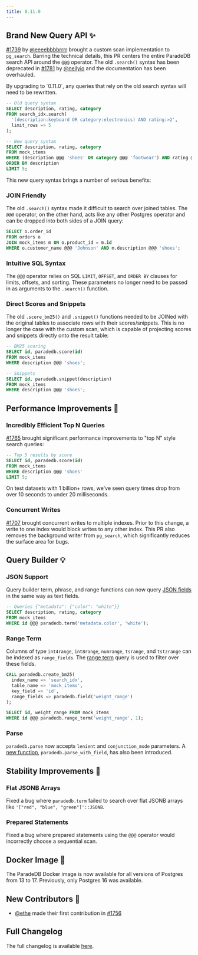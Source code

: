 ```yaml
---
title: 0.11.0
---
```


## Brand New Query API ✨

[#1739](https://github.com/paradedb/paradedb/pull/1739) by [@eeeebbbbrrrr](https://github.com/eeeebbbbrrrr) brought a custom scan implementation to `pg_search`.
Barring the technical details, this PR centers the entire ParadeDB search API around the `@@@` operator. The old `.search()` syntax has been deprecated in
[#1781](https://github.com/paradedb/paradedb/pull/1781) by [@neilyio](https://github.com/neilyio) and the documentation has been overhauled.

<Note>
  By upgrading to `0.11.0`, any queries that rely on the old search syntax will
  need to be rewritten.
</Note>

```sql
-- Old query syntax
SELECT description, rating, category
FROM search_idx.search(
  '(description:keyboard OR category:electronics) AND rating:>2',
  limit_rows => 5
);

-- New query syntax
SELECT description, rating, category
FROM mock_items
WHERE (description @@@ 'shoes' OR category @@@ 'footwear') AND rating @@@ '>2'
ORDER BY description
LIMIT 5;
```

This new query syntax brings a number of serious benefits:

### JOIN Friendly

The old `.search()` syntax made it difficult to search over joined tables. The `@@@` operator, on the other hand, acts like any other Postgres operator
and can be dropped into both sides of a JOIN query:

```sql
SELECT o.order_id
FROM orders o
JOIN mock_items m ON o.product_id = m.id
WHERE o.customer_name @@@ 'Johnson' AND m.description @@@ 'shoes';
```

### Intuitive SQL Syntax

The `@@@` operator relies on SQL `LIMIT`, `OFFSET`, and `ORDER BY` clauses for limits, offsets, and sorting. These parameters no longer need to be passed in
as arguments to the `.search()` function.

### Direct Scores and Snippets

The old `.score_bm25()` and `.snippet()` functions needed to be JOINed with the original tables to associate rows with their scores/snippets. This is no longer the
case with the custom scan, which is capable of projecting scores and snippets directly onto the result table:

```sql
-- BM25 scoring
SELECT id, paradedb.score(id)
FROM mock_items
WHERE description @@@ 'shoes';

-- Snippets
SELECT id, paradedb.snippet(description)
FROM mock_items
WHERE description @@@ 'shoes';
```

## Performance Improvements 🚀

### Incredibly Efficient Top N Queries

[#1765](https://github.com/paradedb/paradedb/pull/1765) brought significant performance improvements to "top N" style search queries:

```sql
-- Top 5 results by score
SELECT id, paradedb.score(id)
FROM mock_items
WHERE description @@@ 'shoes'
LIMIT 5;
```

On test datasets with 1 billion+ rows, we've seen query times drop from over 10 seconds to under 20 milliseconds.

### Concurrent Writes

[#1707](https://github.com/paradedb/paradedb/pull/1707) brought concurrent writes to multiple indexes. Prior to this change, a write to one index
would block writes to any other index. This PR also removes the background writer from `pg_search`, which significantly reduces the surface area for bugs.

## Query Builder 💡

### JSON Support

Query builder term, phrase, and range functions can now query [JSON fields](/documentation/advanced/json/overview) in the same way as text fields.

```sql
-- Queries {"metadata": {"color": "white"}}
SELECT description, rating, category
FROM mock_items
WHERE id @@@ paradedb.term('metadata.color', 'white');
```

### Range Term

Columns of type `int4range`, `int8range`, `numrange`, `tsrange`, and `tstzrange` can be indexed as `range_fields`.
The [range term](/documentation/advanced/term/range_term) query is used to filter over these fields.

```sql
CALL paradedb.create_bm25(
  index_name => 'search_idx',
  table_name => 'mock_items',
  key_field => 'id',
  range_fields => paradedb.field('weight_range')
);

SELECT id, weight_range FROM mock_items
WHERE id @@@ paradedb.range_term('weight_range', 1);
```

### Parse

`paradedb.parse` now accepts `lenient` and `conjunction_mode` parameters. A [new function](/documentation/advanced/compound/parse), `paradedb.parse_with_field`, has also been introduced.

## Stability Improvements 💪

### Flat JSONB Arrays

Fixed a bug where `paradedb.term` failed to search over flat JSONB arrays like `'["red", "blue", "green"]'::JSONB`.

### Prepared Statements

Fixed a bug where prepared statements using the `@@@` operator would incorrectly choose a sequential scan.

## Docker Image 🐳

The ParadeDB Docker image is now available for all versions of Postgres from 13 to 17. Previously, only Postgres 16 was available.

## New Contributors 👋

- [@ethe](https://github.com/ethe) made their first contribution in [#1756](https://github.com/paradedb/paradedb/pull/1756)

## Full Changelog

The full changelog is available [here](https://github.com/paradedb/paradedb/releases/tag/v0.11.0).
